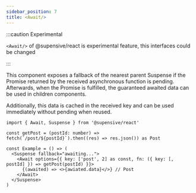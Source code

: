```yaml
---
sidebar_position: 7
title: <Await/>
---
```


:::caution Experimental

`<Await/>` of @supensive/react is experimental feature, this interfaces could be changed

:::

This component exposes a fallback of the nearest parent Suspense if the Promise returned by the received asynchronous function is pending.
Afterwards, when the Promise is fulfilled, the guaranteed awaited data can be used in children components.

Additionally, this data is cached in the received key and can be used immediately without pending when reused.

```tsx
import { Await, Suspense } from '@supensive/react'

const getPost = (postId: number) => fetch(`/post/${postId}`).then((res) => res.json()) as Post

const Example = () => (
  <Suspense fallback="awaiting...">
    <Await options={{ key: ['post', 2] as const, fn: ({ key: [, postId] }) => getPost(postId) }}>
      {(awaited) => <>{awiated.data}</>} // Post
    </Await>
  </Suspense>
)
```
